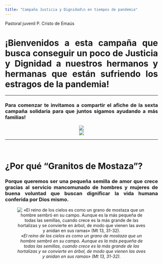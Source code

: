 ```yaml
---
title: "Campaña Justicia y Dignidad\n en tiempos de pandemia"
---
```

Pastoral juvenil P. Cristo de Emaús

<style>
body {
text-align: justify}
</style>

# ¡Bienvenidos a esta campaña que busca conseguir un poco de **Justicia y Dignidad** a nuestros hermanos y hermanas que están sufriendo los estragos de la pandemia!

---

### Para comenzar te invitamos a compartir el afiche de la sexta campaña solidaria para que juntos sigamos ayudando a más familias!

<center>![](Capturas/entrevista.jpeg)</center>
<center>![](Capturas/6ta_campana.gif)</center>

---

<br>

# ¿Por qué "Granitos de Mostaza"?

### **Porque queremos ser una pequeña semilla de amor que crece gracias al servicio mancomunado de hombres y mujeres de buena voluntad que buscan dignificar la vida humana conferida por Dios mismo.**
<center>

![*«El reino de los cielos es como un grano de mostaza que un hombre sembró en su campo. Aunque es la más pequeña de todas las semillas, cuando crece es la más grande de las hortalizas y se convierte en árbol, de modo que vienen las aves y anidan en sus ramas» (Mt 13, 31-32).*](Capturas/granitos.jpg#center)

</center>



